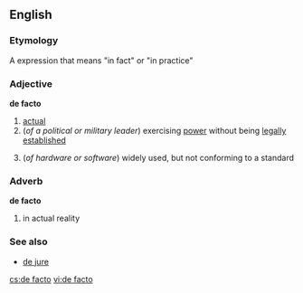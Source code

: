 ==English==
===Etymology===
A {{L.}} expression that means "in fact" or "in practice"

===Adjective===
'''de facto'''
# [[actual]]
#(''of a political or military leader'') exercising [[power]] without being [[legally]] [[establish]]ed
#{{computing}} (''of hardware or software'') widely used, but not conforming to a standard
===Adverb===
'''de facto'''
# in actual reality
===See also===
* [[de jure]]

[[cs:de facto]]
[[vi:de facto]]